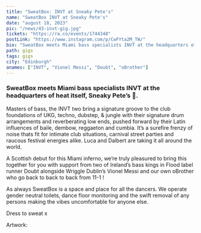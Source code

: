 ---
title: "SweatBox: INVT at Sneaky Pete's"
name: "SweatBox INVT at Sneaky Pete's"
date: "august 18, 2023"
pic: "/news/43-invt-gig.jpg"
tickets: "https://ra.co/events/1744348"
postLink: "https://www.instagram.com/p/CwFYta2M_TW/"
bio: "SweatBox meets Miami bass specialists INVT at the headquarters of heat itself, Sneaky Pete’s"
path: gigs
tags: gigs
city: "Edinburgh"
anames: ["INVT", "Vionel Messi", "Doubt", "oBrother"]
---

### SweatBox meets Miami bass specialists INVT at the headquarters of heat itself, Sneaky Pete’s 🤝.

Masters of bass, the INVT two bring a signature groove to the club foundations of UKG, techno, dubstep, & jungle with their signature drum arrangements and reverberating low ends, pushed forward by their Latin influences of baile, dembow, reggaeton and cumbia. It’s a surefire frenzy of noise thats fit for intimate club situations, carnival street parties and raucous festival energies alike. Luca and Dalbert are taking it all around the world.

A Scottish debut for this Miami inferno, we’re truly pleasured to bring this together for you with support from two of Ireland’s bass kings in Flood label runner Doubt alongside Wriggle Dublin’s Vionel Messi and our own oBrother who go back to back to back from 11-1 !

As always SweatBox is a space and place for all the dancers. We operate gender neutral toilets, dance floor monitoring and the swift removal of any persons making the vibes uncomfortable for anyone else.

Dress to sweat x

Artwork: <HoverLink url="https://www.instagram.com/vnc.ptk/" name="@vnc.ptk" external />
